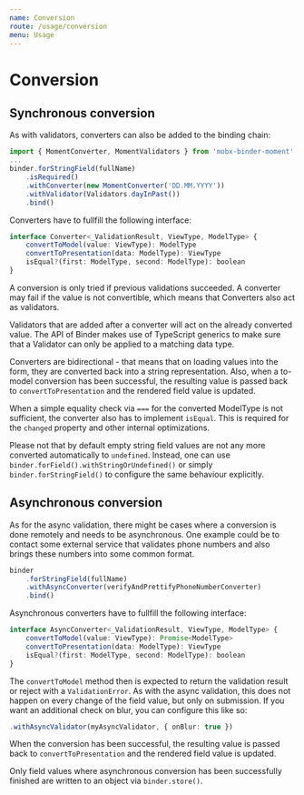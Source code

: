 ```yaml
---
name: Conversion
route: /usage/conversion
menu: Usage
---
```


# Conversion

## Synchronous conversion

As with validators, converters can also be added to the binding chain:

``` typescript
import { MomentConverter, MomentValidators } from 'mobx-binder-moment'
...
binder.forStringField(fullName)
    .isRequired()
    .withConverter(new MomentConverter('DD.MM.YYYY'))
    .withValidator(Validators.dayInPast())
    .bind()
```

Converters have to fullfill the following interface:

``` typescript
interface Converter<_ValidationResult, ViewType, ModelType> {
    convertToModel(value: ViewType): ModelType
    convertToPresentation(data: ModelType): ViewType
    isEqual?(first: ModelType, second: ModelType): boolean
}
```

A conversion is only tried if previous validations succeeded. A converter may fail if the value is not convertible, which means that Converters also act as validators.

Validators that are added after a converter will act on the already converted value. The API of Binder makes use of TypeScript generics to make sure that a Validator can only be applied to a matching data type.

Converters are bidirectional - that means that on loading values into the form, they are converted back into a string representation. Also, when a to-model conversion has been successful, the resulting value is passed back to `convertToPresentation` and the rendered field value is updated.

When a simple equality check via `===` for the converted ModelType is not sufficient, the converter also has to implement `isEqual`. This is required for the `changed` property and other internal optimizations.

Please not that by default empty string field values are not any more converted automatically to `undefined`. Instead, one can use `binder.forField().withStringOrUndefined()` or simply `binder.forStringField()` to configure the same behaviour explicitly.

## Asynchronous conversion

As for the async validation, there might be cases where a conversion is done remotely and needs to be asynchronous. One example could be to contact some external service that validates phone numbers and also brings these numbers into some common format.

``` typescript
binder
    .forStringField(fullName)
    .withAsyncConverter(verifyAndPrettifyPhoneNumberConverter)
    .bind()
```

Asynchronous converters have to fullfill the following interface:

``` typescript
interface AsyncConverter<_ValidationResult, ViewType, ModelType> {
    convertToModel(value: ViewType): Promise<ModelType>
    convertToPresentation(data: ModelType): ViewType
    isEqual?(first: ModelType, second: ModelType): boolean
}
```

The `convertToModel` method then is expected to return the validation result or reject with a `ValidationError`. As with the async validation, this does not happen on every change of the field value, but only on submission. If you want an additional check on blur, you can configure this like so:

``` typescript
.withAsyncValidator(myAsyncValidator, { onBlur: true })
```

When the conversion has been successful, the resulting value is passed back to `convertToPresentation` and the rendered field value is updated.

Only field values where asynchronous conversion has been successfully finished are written to an object via `binder.store()`.
